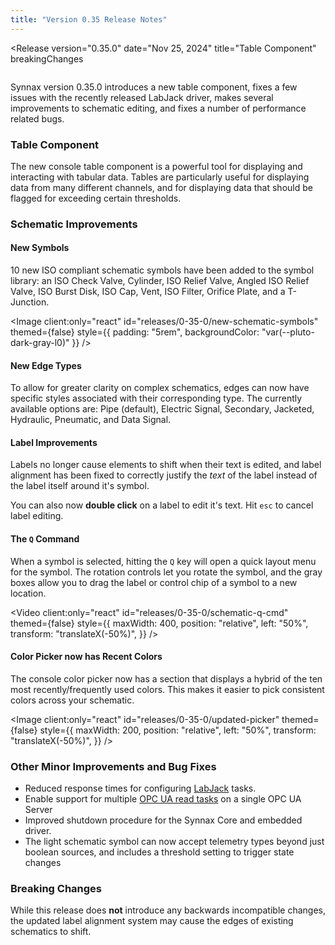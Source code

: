 ```yaml
---
title: "Version 0.35 Release Notes"
---
```



<Release
    version="0.35.0"
    date="Nov 25, 2024"
    title="Table Component"
    breakingChanges
>

<Diagram style="height: 300px" preview>
  <Image
    client:only="react"
    id="console/tables/thumbnail"
    themed={false}
    style={{
      width: "500px",
      position: "absolute",
      left: "50%",
      transform: "translateX(-50%)",
      borderRadius: "1.5rem",
      boxShadow: "-1rem -1rem 1rem 3px var(--pluto-gray-l1-10)",
    }}
  />
</Diagram>

Synnax version 0.35.0 introduces a new table component, fixes a few issues with the
recently released LabJack driver, makes several improvements to schematic editing, and
fixes a number of performance related bugs.

### Table Component

The new console table component is a powerful tool for displaying and interacting with
tabular data. Tables are particularly useful for displaying data from many different
channels, and for displaying data that should be flagged for exceeding certain
thresholds.

### Schematic Improvements

#### New Symbols

10 new ISO compliant schematic symbols have been added to the symbol library: an ISO
Check Valve, Cylinder, ISO Relief Valve, Angled ISO Relief Valve, ISO Burst Disk, ISO
Cap, Vent, ISO Filter, Orifice Plate, and a T-Junction.

<Image
  client:only="react"
  id="releases/0-35-0/new-schematic-symbols"
  themed={false}
  style={{ padding: "5rem", backgroundColor: "var(--pluto-dark-gray-l0)" }}
/>

#### New Edge Types

To allow for greater clarity on complex schematics, edges can now have specific styles
associated with their corresponding type. The currently available options are: Pipe
(default), Electric Signal, Secondary, Jacketed, Hydraulic, Pneumatic, and Data Signal.

#### Label Improvements

Labels no longer cause elements to shift when their text is edited, and label alignment
has been fixed to correctly justify the _text_ of the label instead of the label itself
around it's symbol.

You can also now **double click** on a label to edit it's text. Hit `esc` to cancel
label editing.

#### The `Q` Command

When a symbol is selected, hitting the `Q` key will open a quick layout menu for the
symbol. The rotation controls let you rotate the symbol, and the gray boxes allow you to
drag the label or control chip of a symbol to a new location.

<Video
  client:only="react"
  id="releases/0-35-0/schematic-q-cmd"
  themed={false}
  style={{
    maxWidth: 400,
    position: "relative",
    left: "50%",
    transform: "translateX(-50%)",
  }}
/>

#### Color Picker now has Recent Colors

The console color picker now has a section that displays a hybrid of the ten most
recently/frequently used colors. This makes it easier to pick consistent colors across
your schematic.

<Image
  client:only="react"
  id="releases/0-35-0/updated-picker"
  themed={false}
  style={{
    maxWidth: 200,
    position: "relative",
    left: "50%",
    transform: "translateX(-50%)",
  }}
/>

### Other Minor Improvements and Bug Fixes

- Reduced response times for configuring [LabJack](/reference/device-drivers/labjack)
  tasks.
- Enable support for multiple
  [OPC UA read tasks](/reference/device-drivers/opc-ua/read-task) on a single OPC UA
  Server
- Improved shutdown procedure for the Synnax Core and embedded driver.
- The light schematic symbol can now accept telemetry types beyond just boolean sources,
  and includes a threshold setting to trigger state changes

### Breaking Changes

While this release does **not** introduce any backwards incompatible changes, the
updated label alignment system may cause the edges of existing schematics to shift.

</Release>
